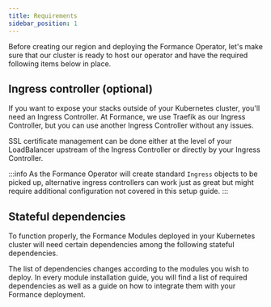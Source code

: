 ```yaml
---
title: Requirements
sidebar_position: 1
---
```

Before creating our region and deploying the Formance Operator, let's make sure that our cluster is ready to host our operator and have the required following items below in place.

## Ingress controller (optional)

If you want to expose your stacks outside of your Kubernetes cluster, you'll need an Ingress Controller. At Formance, we use Traefik as our Ingress Controller, but you can use another Ingress Controller without any issues.

SSL certificate management can be done either at the level of your LoadBalancer upstream of the Ingress Controller or directly by your Ingress Controller.

:::info
As the Formance Operator will create standard `Ingress` objects to be picked up, alternative ingress controllers can work just as great but might require additional configuration not covered in this setup guide.
:::

## Stateful dependencies

To function properly, the Formance Modules deployed in your Kubernetes cluster will need certain dependencies among the following stateful dependencies.

The list of dependencies changes according to the modules you wish to deploy.
In every module installation guide, you will find a list of required dependencies as well as a guide on how to integrate them with your Formance deployment.
